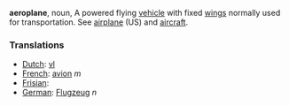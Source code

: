 '''aeroplane''', noun, A powered flying [[vehicle]] with fixed [[wing]]s normally used for transportation. See [[airplane]] (US) and [[aircraft]].


===Translations===
*[[Dutch]]: [[vl]]
*[[French]]: [[avion]] ''m''
*[[Frisian]]: [[]]
*[[German]]: [[Flugzeug]] ''n''